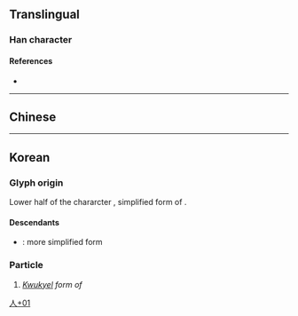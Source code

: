 {{character info}}
==Translingual==

===Han character===
{{Han char|rn=9|rad=人|as=01|sn=3|four=|canj=OI,XXOI|ids=⿱𠆢丶}}

====References====
* {{Han ref|kx=0091.051|dkj=01416|dj=0192.051|hdz=10103.021|uh=4EBD|ud=20157}}

----

==Chinese==
{{zh-see|亼|v}}

----

==Korean==

===Glyph origin===
Lower half of the chararcter {{l|ko|罖}}, simplified form of {{l|ko|羅|tr=ra}}.

====Descendants====
* {{l|ko|丶}}: more simplified form

===Particle===
{{ko-pos|particle|hangeul=라}}

# ''[[kwukyel|Kwukyel]] form of'' {{ko-l|라|to be ''(copula)''}}

[[Category:Korean-only CJKV Characters|人+01]]